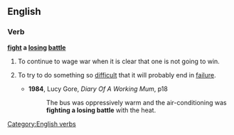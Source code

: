 ==English==

===Verb===
 
'''[[fight]] a [[losing]] [[battle]]'''
[[Category:English verbs]]

#To continue to wage war when it is clear that one is not going to win.
#{{idiom}}To try to do something so [[difficult]] that it will probably end in [[failure]].
#*'''1984''', Lucy Gore, ''Diary Of A Working Mum'', p18
#*:The bus was oppressively warm and the air-conditioning was '''fighting a losing battle''' with the heat.